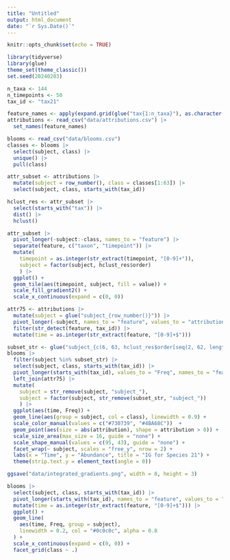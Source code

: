 ```yaml
---
title: "Untitled"
output: html_document
date: "`r Sys.Date()`"
---
```


```r
knitr::opts_chunk$set(echo = TRUE)
```

```r
library(tidyverse)
library(glue)
theme_set(theme_classic())
set.seed(20240203)
```

```r
n_taxa <- 144
n_timepoints <- 50
tax_id <- "tax21"

feature_names <- apply(expand.grid(glue("tax{1:n_taxa}"), as.character(1:n_timepoints)), 1, paste, collapse = "_")
attributions <- read_csv("data/attributions.csv") |>
  set_names(feature_names)

blooms <- read_csv("data/blooms.csv")
classes <- blooms |>
  select(subject, class) |>
  unique() |>
  pull(class)
```

```r
attr_subset <- attributions |>
  mutate(subject = row_number(), class = classes[1:63]) |>
  select(subject, class, starts_with(tax_id))

hclust_res <- attr_subset |>
  select(starts_with("tax")) |>
  dist() |>
  hclust()

attr_subset |>
  pivot_longer(-subject:-class, names_to = "feature") |>
  separate(feature, c("taxon", "timepoint")) |>
  mutate(
    timepoint = as.integer(str_extract(timepoint, "[0-9]+")),
    subject = factor(subject, hclust_res$order)
    ) |>
  ggplot() +
  geom_tile(aes(timepoint, subject, fill = value)) +
  scale_fill_gradient2() +
  scale_x_continuous(expand = c(0, 0))
```

```r
attr75 <- attributions |>
  mutate(subject = glue("subject_{row_number()}")) |>
  pivot_longer(-subject, names_to = "feature", values_to = "attribution") |>
  filter(str_detect(feature, tax_id)) |>
  mutate(time = as.integer(str_extract(feature, "[0-9]+$")))
```


```r
subset_str <- glue("subject_{c(6, 63, hclust_res$order[seq(2, 62, length.out = 6)])}")
blooms |>
  filter(subject %in% subset_str) |>
  select(subject, class, starts_with(tax_id)) |>
  pivot_longer(starts_with(tax_id), values_to = "Freq", names_to = "feature") |>
  left_join(attr75) |>
  mutate(
    subject = str_remove(subject, "subject_"),
    subject = factor(subject, str_remove(subset_str, "subject_"))
    ) |>
  ggplot(aes(time, Freq)) +
  geom_line(aes(group = subject, col = class), linewidth = 0.9) +
  scale_color_manual(values = c("#730739", "#4BA68C"))  +
  geom_point(aes(size = abs(attribution), shape = attribution > 0)) +
  scale_size_area(max_size = 16, guide = "none") +
  scale_shape_manual(values = c(95, 43), guide = "none") +
  facet_wrap(~ subject, scales = "free_y", nrow = 2) +
  labs(x = "Time", y = "Abundance", title = "IG for Species 21") +
  theme(strip.text.y = element_text(angle = 0))

ggsave("data/integrated_gradients.png", width = 8, height = 3)
```

```r
blooms |>
  select(subject, class, starts_with(tax_id)) |>
  pivot_longer(starts_with(tax_id), names_to = "feature", values_to = "Freq") |>
  mutate(time = as.integer(str_extract(feature, "[0-9]+$"))) |>
  ggplot() +
  geom_line(
    aes(time, Freq, group = subject), 
    linewidth = 0.2, col = "#0c0c0c", alpha = 0.8
  ) +
  scale_x_continuous(expand = c(0, 0)) +
  facet_grid(class ~ .)
```

